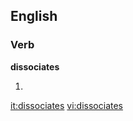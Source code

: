 
==English==

===Verb===
'''dissociates'''

# {{third-person singular of|[[dissociate]]}}

[[it:dissociates]]
[[vi:dissociates]]